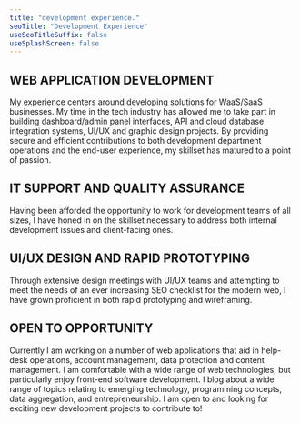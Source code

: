 ---
title: "development experience."
seoTitle: "Development Experience"
useSeoTitleSuffix: false
useSplashScreen: false
---


## <Underlining> WEB APPLICATION DEVELOPMENT </Underlining>

My experience centers around developing solutions for WaaS/SaaS businesses. My time in the tech industry has allowed me to take part in building dashboard/admin panel interfaces, API and cloud database integration systems, UI/UX and graphic design projects. By providing secure and efficient contributions to both development department operations and the end-user experience, my skillset has matured to a point of passion.

## <Underlining> IT SUPPORT AND QUALITY ASSURANCE </Underlining>

Having been afforded the opportunity to work for development teams of all sizes, I have honed in on the skillset necessary to address both internal development issues and client-facing ones.

## <Underlining> UI/UX DESIGN AND RAPID PROTOTYPING </Underlining>

Through extensive design meetings with UI/UX teams and attempting to meet the needs of an ever increasing SEO checklist for the modern web, I have grown proficient in both rapid prototyping and wireframing.

## <Underlining> OPEN TO OPPORTUNITY </Underlining>

Currently I am working on a number of web applications that aid in help-desk operations, account management, data protection and content management. I am comfortable with a wide range of web technologies, but particularly enjoy front-end software development. I blog about a wide range of topics relating to emerging technology, programming concepts, data aggregation, and entrepreneurship. I am open to and looking for exciting new development projects to contribute to!
